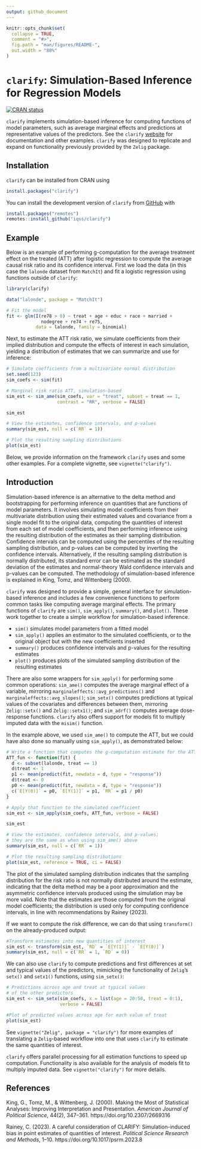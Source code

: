 ```yaml
---
output: github_document
---
```


<!-- README.md is generated from README.Rmd. Please edit that file -->

```r
knitr::opts_chunk$set(
  collapse = TRUE,
  comment = "#>",
  fig.path = "man/figures/README-",
  out.width = "80%"
)
```

# `clarify`: Simulation-Based Inference for Regression Models

<!-- badges: start -->
[![CRAN status](https://www.r-pkg.org/badges/version/clarify)](https://CRAN.R-project.org/package=clarify)
<!-- badges: end -->

`clarify` implements simulation-based inference for computing functions of model parameters, such as average marginal effects and predictions at representative values of the predictors. See the `clarify` [website](https://iqss.github.io/clarify/) for documentation and other examples. `clarify` was designed to replicate and expand on functionality previously provided by the `Zelig` package.

## Installation

`clarify` can be installed from CRAN using

```r
install.packages("clarify")
```

You can install the development version of `clarify` from [GitHub](https://github.com/iqss/clarify) with

```r
install.packages("remotes")
remotes::install_github("iqss/clarify")
```

## Example

Below is an example of performing g-computation for the average treatment effect on the treated (ATT) after logistic regression to compute the average causal risk ratio and its confidence interval. First we load the data (in this case the `lalonde` dataset from `MatchIt`) and fit a logistic regression using functions outside of `clarify`:

```r
library(clarify)

data("lalonde", package = "MatchIt")

# Fit the model
fit <- glm(I(re78 > 0) ~ treat + age + educ + race + married +
             nodegree + re74 + re75,
           data = lalonde, family = binomial)
```

Next, to estimate the ATT risk ratio, we simulate coefficients from their implied distribution and compute the effects of interest in each simulation, yielding a distribution of estimates that we can summarize and use for inference:

```r
# Simulate coefficients from a multivariate normal distribution
set.seed(123)
sim_coefs <- sim(fit)

# Marginal risk ratio ATT, simulation-based
sim_est <- sim_ame(sim_coefs, var = "treat", subset = treat == 1,
                   contrast = "RR", verbose = FALSE)

sim_est

# View the estimates, confidence intervals, and p-values
summary(sim_est, null = c(`RR` = 1))

# Plot the resulting sampling distributions
plot(sim_est)
```

Below, we provide information on the framework `clarify` uses and some other examples. For a complete vignette, see `vignette("clarify")`.

## Introduction

Simulation-based inference is an alternative to the delta method and bootstrapping for performing inference on quantities that are functions of model parameters. It involves simulating model coefficients from their multivariate distribution using their estimated values and covariance from a single model fit to the original data, computing the quantities of interest from each set of model coefficients, and then performing inference using the resulting distribution of the estimates as their sampling distribution. Confidence intervals can be computed using the percentiles of the resulting sampling distribution, and p-values can be computed by inverting the confidence intervals. Alternatively, if the resulting sampling distribution is normally distributed, its standard error can be estimated as the standard deviation of the estimates and normal-theory Wald confidence intervals and p-values can be computed. The methodology of simulation-based inference is explained in King, Tomz, and Wittenberg (2000).

`clarify` was designed to provide a simple, general interface for simulation-based inference and includes a few convenience functions to perform common tasks like computing average marginal effects. The primary functions of `clarify` are `sim()`, `sim_apply()`, `summary()`, and `plot()`. These work together to create a simple workflow for simulation-based inference.

* `sim()` simulates model parameters from a fitted model
* `sim_apply()` applies an estimator to the simulated coefficients, or to the original object but with the new coefficients inserted
* `summary()` produces confidence intervals and p-values for the resulting estimates
* `plot()` produces plots of the simulated sampling distribution of the resulting estimates

There are also some wrappers for `sim_apply()` for performing some common operations: `sim_ame()` computes the average marginal effect of a variable, mirroring `marginaleffects::avg_predictions()` and `marginaleffects::avg_slopes()`; `sim_setx()` computes predictions at typical values of the covariates and differences between them, mirroring `Zelig::setx()` and `Zelig::setx1()`; and `sim_adrf()` computes average dose-response functions. `clarify` also offers support for models fit to multiply imputed data with the `misim()` function.

In the example above, we used `sim_ame()` to compute the ATT, but we could have also done so manually using `sim_apply()`, as demonstrated below:

```r
# Write a function that computes the g-computation estimate for the ATT
ATT_fun <- function(fit) {
  d <- subset(lalonde, treat == 1)
  d$treat <- 1
  p1 <- mean(predict(fit, newdata = d, type = "response"))
  d$treat <- 0
  p0 <- mean(predict(fit, newdata = d, type = "response"))
  c(`E[Y(0)]` = p0, `E[Y(1)]` = p1, `RR` = p1 / p0)
}

# Apply that function to the simulated coefficient
sim_est <- sim_apply(sim_coefs, ATT_fun, verbose = FALSE)

sim_est

# View the estimates, confidence intervals, and p-values;
# they are the same as when using sim_ame() above
summary(sim_est, null = c(`RR` = 1))

# Plot the resulting sampling distributions
plot(sim_est, reference = TRUE, ci = FALSE)
```

The plot of the simulated sampling distribution indicates that the sampling distribution for the risk ratio is not normally distributed around the estimate, indicating that the delta method may be a poor approximation and the asymmetric confidence intervals produced using the simulation may be more valid. Note that the estimates are those computed from the original model coefficients; the distribution is used only for computing confidence intervals, in line with recommendations by Rainey (2023).

If we want to compute the risk difference, we can do that using `transform()` on the already-produced output:

```r
#Transform estimates into new quantities of interest
sim_est <- transform(sim_est, `RD` = `E[Y(1)]` - `E[Y(0)]`)
summary(sim_est, null = c(`RR` = 1, `RD` = 0))
```

We can also use `clarify` to compute predictions and first differences at set and typical values of the predictors, mimicking the functionality of `Zelig`'s `setx()` and `setx1()` functions, using `sim_setx()`:

```r
# Predictions across age and treat at typical values
# of the other predictors
sim_est <- sim_setx(sim_coefs, x = list(age = 20:50, treat = 0:1),
                    verbose = FALSE)

#Plot of predicted values across age for each value of treat
plot(sim_est)
```

See `vignette("Zelig", package = "clarify")` for more examples of translating a `Zelig`-based workflow into one that uses `clarify` to estimate the same quantities of interest.

`clarify` offers parallel processing for all estimation functions to speed up computation. Functionality is also available for the analysis of models fit to multiply imputed data. See `vignette("clarify")` for more details.

## References

King, G., Tomz, M., & Wittenberg, J. (2000). Making the Most of Statistical Analyses: Improving Interpretation and Presentation. *American Journal of Political Science*, 44(2), 347–361. https://doi.org/10.2307/2669316

Rainey, C. (2023). A careful consideration of CLARIFY: Simulation-induced bias in point estimates of quantities of interest. *Political Science Research and Methods*, 1–10. https://doi.org/10.1017/psrm.2023.8
